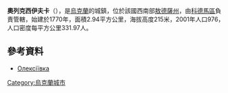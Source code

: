 {{coord|47|59|31|N|28|55|34|E|scale:30000|display=title}}

'''奧列克西伊夫卡'''（{{lang-uk|Олексіївка}}），是[[烏克蘭|烏克蘭]]的城鎮，位於該國西南部[[敖德薩州|敖德薩州]]，由[[科德馬區|科德馬區]]負責管轄，始建於1770年，面積2.94平方公里，海拔高度215米，2001年人口976，人口密度每平方公里331.97人。

==參考資料==
*[http://w1.c1.rada.gov.ua/pls/z7502/A005?rdat1=09.02.2012&rf7571=24249 Олексіївка]{{dead link|date=2017年12月 |bot=InternetArchiveBot |fix-attempted=yes }}

{{Ukraine-geo-stub}}
[[Category:烏克蘭城市|Category:烏克蘭城市]]